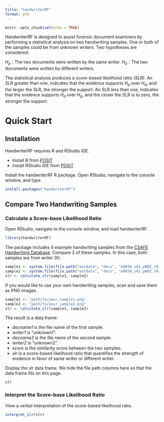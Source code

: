 ```yaml
---
title: "handwriterRF"
format: gfm
---
```


```r
knitr::opts_chunk$set(echo = TRUE)
```

HandwriterRF is designed to assist forensic document examiners by performing a statistical analysis on two handwriting samples. One or both of the samples could be from unknown writers. Two hypotheses are considered:

$H_p: \text{The two documents were written by the same writer.}$ $H_d: \text{The two documents were written by different writers.}$

The statistical analysis produces a *score-based likelihood ratio (SLR)*. An SLR greater than one, indicates that the evidence supports $H_p$ over $H_d$, and the larger the SLR, the stronger the support. An SLR less than one, indicates that the evidence supports $H_d$ over $H_p$, and the closer the SLR is to zero, the stronger the support.

# Quick Start

## Installation

HandwriterRF requires R and RStudio IDE.

-   Install R from [POSIT](https://posit.co/download/rstudio-desktop/)
-   Install RStudio IDE from [POSIT](https://posit.co/download/rstudio-desktop/)

Install the handwriterRF R package. Open RStudio, navigate to the console window, and type

```r
install.packages("handwriterRF")
```

## Compare Two Handwriting Samples
### Calculate a Score-base Likelihood Ratio
Open RStudio, navigate to the console window, and load handwriterRF.
```r
library(handwriterRF)
```

The package includes 4 example handwriting samples from the [CSAFE Handwriting Database](https://forensicstats.org/handwritingdatabase/). Compare 2 of these samples. In this case, both samples are from writer 30.
```r
sample1 <- system.file(file.path("extdata", "docs", "w0030_s01_pWOZ_r01.png"), package = "handwriterRF")
sample2 <- system.file(file.path("extdata", "docs", "w0030_s01_pWOZ_r02.png"), package = "handwriterRF")
slr <- calculate_slr(sample1, sample2)
```

If you would like to use your own handwriting samples, scan and save them as PNG images. 
```r
sample1 <- "path/to/your_sample1.png"
sample2 <- "path/to/your_sample2.png"
slr <- calculate_slr(sample1, sample2)
```

The result is a data frame:

-   *docname1* is the file name of the first sample.
-   *writer1* is "unknown1".
-   *docname2* is the file name of the second sample.
-   *writer2* is "unknown2".
-   *score* is the similarity score between the two samples.
-   *slr* is a score-based likelihood ratio that quantifies the strength of evidence in favor of same writer or different writer.

Display the slr data frame. We hide the file path columns here so that the data frame fits on this page.

```r
slr
```

### Interpret the Score-base Likelihood Ratio
View a verbal interpretation of the score-based likelihood ratio.
```r
interpret_slr(slr)
```
